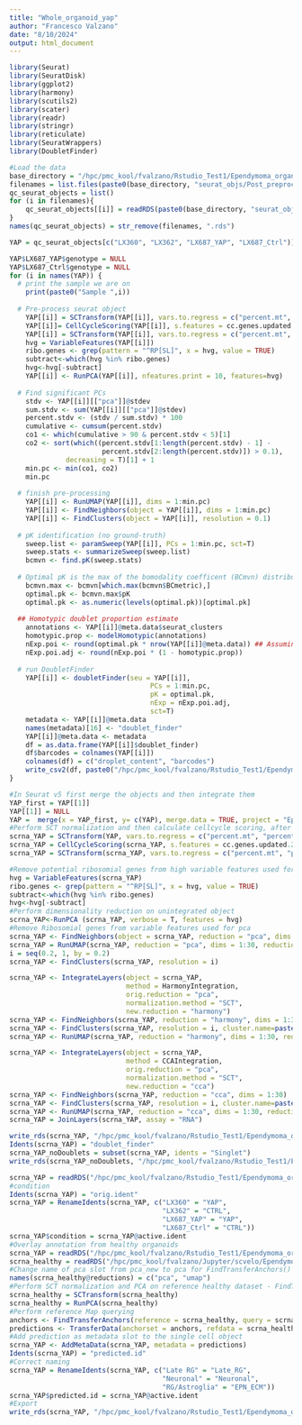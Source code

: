 ```yaml
---
title: "Whole_organoid_yap"
author: "Francesco Valzano"
date: "8/10/2024"
output: html_document
---
```

```r
library(Seurat)
library(SeuratDisk)
library(ggplot2)
library(harmony)
library(scutils2)
library(scater)
library(readr)
library(stringr)
library(reticulate)
library(SeuratWrappers)
library(DoubletFinder)

```
```r
#Load the data
base_directory = "/hpc/pmc_kool/fvalzano/Rstudio_Test1/Ependymoma_organoids/Whole/" 
filenames = list.files(paste0(base_directory, "seurat_objs/Post_preprocessing/"))
qc_seurat_objects = list()
for (i in filenames){
    qc_seurat_objects[[i]] = readRDS(paste0(base_directory, "seurat_objs/Post_preprocessing/", i))
}
names(qc_seurat_objects) = str_remove(filenames, ".rds")
```
```r
YAP = qc_seurat_objects[c("LX360", "LX362", "LX687_YAP", "LX687_Ctrl")]
```

```r
YAP$LX687_YAP$genotype = NULL
YAP$LX687_Ctrl$genotype = NULL
for (i in names(YAP)) {
  # print the sample we are on
    print(paste0("Sample ",i))
  
  # Pre-process seurat object 
    YAP[[i]] = SCTransform(YAP[[i]], vars.to.regress = c("percent.mt", "percent.ribo"), vst.flavor = "v2", assay = "RNA")
    YAP[[i]]= CellCycleScoring(YAP[[i]], s.features = cc.genes.updated.2019$s.genes, g2m.features = cc.genes.updated.2019$g2m.genes, assay = 'SCT')
    YAP[[i]] = SCTransform(YAP[[i]], vars.to.regress = c("percent.mt", "percent.ribo", 'S.Score', 'G2M.Score'), vst.flavor = "v2", assay = "RNA")
    hvg = VariableFeatures(YAP[[i]])
    ribo.genes <- grep(pattern = "^RP[SL]", x = hvg, value = TRUE)
    subtract<-which(hvg %in% ribo.genes)
    hvg<-hvg[-subtract]
    YAP[[i]] <- RunPCA(YAP[[i]], nfeatures.print = 10, features=hvg)
    
  # Find significant PCs
    stdv <- YAP[[i]][["pca"]]@stdev
    sum.stdv <- sum(YAP[[i]][["pca"]]@stdev)
    percent.stdv <- (stdv / sum.stdv) * 100
    cumulative <- cumsum(percent.stdv)
    co1 <- which(cumulative > 90 & percent.stdv < 5)[1]
    co2 <- sort(which((percent.stdv[1:length(percent.stdv) - 1] - 
                       percent.stdv[2:length(percent.stdv)]) > 0.1), 
              decreasing = T)[1] + 1
    min.pc <- min(co1, co2)
    min.pc
  
  # finish pre-processing
    YAP[[i]] <- RunUMAP(YAP[[i]], dims = 1:min.pc)
    YAP[[i]] <- FindNeighbors(object = YAP[[i]], dims = 1:min.pc)              
    YAP[[i]] <- FindClusters(object = YAP[[i]], resolution = 0.1)
  
  # pK identification (no ground-truth)
    sweep.list <- paramSweep(YAP[[i]], PCs = 1:min.pc, sct=T)
    sweep.stats <- summarizeSweep(sweep.list)
    bcmvn <- find.pK(sweep.stats)
  
  # Optimal pK is the max of the bomodality coefficent (BCmvn) distribution
    bcmvn.max <- bcmvn[which.max(bcmvn$BCmetric),]
    optimal.pk <- bcmvn.max$pK
    optimal.pk <- as.numeric(levels(optimal.pk))[optimal.pk]
  
  ## Homotypic doublet proportion estimate
    annotations <- YAP[[i]]@meta.data$seurat_clusters
    homotypic.prop <- modelHomotypic(annotations) 
    nExp.poi <- round(optimal.pk * nrow(YAP[[i]]@meta.data)) ## Assuming 7.5% doublet formation rate - tailor for your dataset
    nExp.poi.adj <- round(nExp.poi * (1 - homotypic.prop))
  
  # run DoubletFinder
    YAP[[i]] <- doubletFinder(seu = YAP[[i]], 
                                   PCs = 1:min.pc, 
                                   pK = optimal.pk,
                                   nExp = nExp.poi.adj,
                                   sct=T)
    metadata <- YAP[[i]]@meta.data
    names(metadata)[16] <- "doublet_finder"    
    YAP[[i]]@meta.data <- metadata 
    df = as.data.frame(YAP[[i]]$doublet_finder)
    df$barcodes = colnames(YAP[[i]])
    colnames(df) = c("droplet_content", "barcodes")
    write_csv2(df, paste0("/hpc/pmc_kool/fvalzano/Rstudio_Test1/Ependymoma_organoids/Whole/DoubletFinder/", "DoubletFinder_",i,".csv"))
}
```

```r
#In Seurat v5 first merge the objects and then integrate them
YAP_first = YAP[[1]]
YAP[[1]] = NULL
YAP =  merge(x = YAP_first, y= c(YAP), merge.data = TRUE, project = "Ep_whole_organoids") 
#Perform SCT normalization and then calculate cellcycle scoring, after that, rerun SCT regressing out the cell cycle Phase
scrna_YAP = SCTransform(YAP, vars.to.regress = c("percent.mt", "percent.ribo"), vst.flavor = "v2", assay = "RNA")
scrna_YAP = CellCycleScoring(scrna_YAP, s.features = cc.genes.updated.2019$s.genes, g2m.features = cc.genes.updated.2019$g2m.genes, assay = 'SCT')
scrna_YAP = SCTransform(scrna_YAP, vars.to.regress = c("percent.mt", "percent.ribo", 'S.Score', 'G2M.Score'), vst.flavor = "v2", assay = "RNA")
```

```r
#Remove potential ribosomial genes from high variable features used for PCA
hvg = VariableFeatures(scrna_YAP)
ribo.genes <- grep(pattern = "^RP[SL]", x = hvg, value = TRUE)
subtract<-which(hvg %in% ribo.genes)
hvg<-hvg[-subtract]
#Perform dimensionality reduction on unintegrated object
scrna_YAP<-RunPCA (scrna_YAP, verbose = T, features = hvg)
#Remove Ribosomial genes from variable features used for pca
scrna_YAP <- FindNeighbors(object = scrna_YAP, reduction = "pca", dims = 1:30)
scrna_YAP = RunUMAP(scrna_YAP, reduction = "pca", dims = 1:30, reduction.name = "umap")
i = seq(0.2, 1, by = 0.2)
scrna_YAP <- FindClusters(scrna_YAP, resolution = i)
```

```r
scrna_YAP <- IntegrateLayers(object = scrna_YAP, 
                             method = HarmonyIntegration,
                             orig.reduction = "pca", 
                             normalization.method = "SCT", 
                             new.reduction = "harmony")
scrna_YAP <- FindNeighbors(scrna_YAP, reduction = "harmony", dims = 1:30)
scrna_YAP <- FindClusters(scrna_YAP, resolution = i, cluster.name=paste0("Harmony_SCT_",i))
scrna_YAP <- RunUMAP(scrna_YAP, reduction = "harmony", dims = 1:30, reduction.name = "umap_harmony")
```
```r
scrna_YAP <- IntegrateLayers(object = scrna_YAP, 
                             method = CCAIntegration,
                             orig.reduction = "pca", 
                             normalization.method = "SCT", 
                             new.reduction = "cca")
scrna_YAP <- FindNeighbors(scrna_YAP, reduction = "cca", dims = 1:30)
scrna_YAP <- FindClusters(scrna_YAP, resolution = i, cluster.name=paste0("CCA_SCT_",i))
scrna_YAP <- RunUMAP(scrna_YAP, reduction = "cca", dims = 1:30, reduction.name = "umap_cca")
scrna_YAP = JoinLayers(scrna_YAP, assay = "RNA")
```

```r
write_rds(scrna_YAP, "/hpc/pmc_kool/fvalzano/Rstudio_Test1/Ependymoma_organoids/Whole/seurat_objs/Post_integration/scrna_YAP.rds")
Idents(scrna_YAP) = "doublet_finder"
scrna_YAP_noDoublets = subset(scrna_YAP, idents = "Singlet")
write_rds(scrna_YAP_noDoublets, "/hpc/pmc_kool/fvalzano/Rstudio_Test1/Ependymoma_organoids/Whole/seurat_objs/Post_integration/scrna_YAP_noDoublets.rds")
```

```r
scrna_YAP = readRDS("/hpc/pmc_kool/fvalzano/Rstudio_Test1/Ependymoma_organoids/Whole/seurat_objs/Post_integration/scrna_YAP_noDoublets.rds")
#condition
Idents(scrna_YAP) = "orig.ident"
scrna_YAP = RenameIdents(scrna_YAP, c("LX360" = "YAP",
                                      "LX362" = "CTRL",
                                      "LX687_YAP" = "YAP",
                                      "LX687_Ctrl" = "CTRL"))
scrna_YAP$condition = scrna_YAP@active.ident
#Overlay annotation from healthy organoids
scrna_YAP = readRDS("/hpc/pmc_kool/fvalzano/Rstudio_Test1/Ependymoma_organoids/Whole/seurat_objs/Post_integration/scrna_YAP_noDoublets.rds")
scrna_healthy = readRDS("/hpc/pmc_kool/fvalzano/Jupyter/scvelo/Ependymoma/rds files/LX_healthy_final.rds")
#Change name of pca slot from pca_new to pca for FindTransferAnchors()
names(scrna_healthy@reductions) = c("pca", "umap")
#Perform SCT normalization and PCA on reference healthy dataset - FindTransferAnchors() works only on embeddings calculated from the same type of normalization
scrna_healthy = SCTransform(scrna_healthy)
scrna_healthy = RunPCA(scrna_healthy)
#Perform reference Map querying
anchors <- FindTransferAnchors(reference = scrna_healthy, query = scrna_YAP, dims = 1:30, reference.reduction = "pca", normalization.method="SCT")
predictions <- TransferData(anchorset = anchors, refdata = scrna_healthy$own.mapping, dims = 1:30)
#Add prediction as metadata slot to the single cell object
scrna_YAP <- AddMetaData(scrna_YAP, metadata = predictions)
Idents(scrna_YAP) = "predicted.id"
#Correct naming
scrna_YAP = RenameIdents(scrna_YAP, c("Late RG" = "Late_RG",
                                      "Neuronal" = "Neuronal",
                                      "RG/Astroglia" = "EPN_ECM"))
scrna_YAP$predicted.id = scrna_YAP@active.ident
#Export
write_rds(scrna_YAP, "/hpc/pmc_kool/fvalzano/Rstudio_Test1/Ependymoma_organoids/Whole/seurat_objs/Post_Annotation/scrna_YAP.rds")
```

